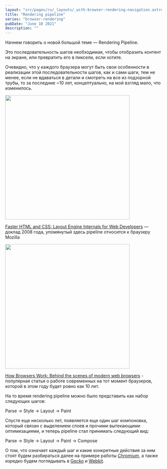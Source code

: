 ```yaml
---
layout: "src/pages/ru/_layouts/_with-browser-rendering-navigation.astro"
title: "Rendering pipeline"
series: "browser-rendering"
pubDate: "June 10 2021"
description: ""
---
```



Начнем говорить о новой большой теме — Rendering Pipeline.

Это последовательность шагов необходимая, чтобы отобразить контент на экране, или превратить его в пиксели, если хотите.

Очевидно, что у каждого браузера могут быть свои особенности в реализации этой последовательности шагов, как и сами шаги, тем не менее, если не вдаваться в детали и смотреть на все из подзорной трубы, то за последние ~10 лет, концептуально, на мой взгляд мало, что изменилось.

<Img
  src="/assets/posts/2021/browser-rendering-pipeline/rendering-2008.jpg"
  style="width: 400px"
/>

[Faster HTML and CSS: Layout Engine Internals for Web Developers](https://www.youtube.com/watch?v=a2_6bGNZ7bA) — доклад 2008 года, упомянутый здесь pipeline относится к браузеру Mozilla

<Img
  src="/assets/posts/2021/browser-rendering-pipeline/how-browsers-work.jpg"
  style="width: 400px"
/>

[How Browsers Work: Behind the scenes of modern web browsers](https://www.html5rocks.com/en/tutorials/internals/howbrowserswork/) - популярная статья о работе современных на тот момент браузеров, которой в этом году будет ровно как 10 лет.

На то время rendering pipeline можно было представить как набор следующих шагов:

Parse → Style → Layout → Paint

Спустя еще несколько лет, появляется еще один шаг компоновка, который связан с выделением слоев и прочими вытекающими оптимизациями, и теперь pipeline стал принимать следующий вид:

Parse → Style → Layout → Paint → Compose

О том, что означает каждый шаг и какие конкретные действия за ним стоят будем разбираться далее на примере работы [Chromium](https://www.chromium.org/), а также изредко будем поглядывать в [Gecko](https://wiki.mozilla.org/Gecko:Overview) и [Webkit](https://webkit.org/).
